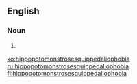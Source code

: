 ==English==

===Noun===
{{en-noun|-}}

#{{misspelling of|hippopotomonstrosesquipedaliophobia}}

[[ko:hippopotomonstrosesquippedaliophobia]]
[[ru:hippopotomonstrosesquippedaliophobia]]
[[fi:hippopotomonstrosesquippedaliophobia]]